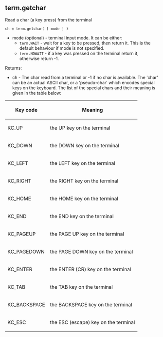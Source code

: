 ==term.getchar==

Read a char (a key press) from the terminal

 ch = term.getchar( [ mode ] )

* mode (optional) - terminal input mode. It can be either:
** <code>term.WAIT</code> - wait for a key to be pressed, then return it. This is the default behaviour if mode is not specified.
** <code>term.NOWAIT</code> - if a key was pressed on the terminal return it, otherwise return -1.

Returns:
* ch - The char read from a terminal or -1 if no char is available. The 'char' can be an actual ASCII char, or a 'pseudo-char' which encodes special keys on the keyboard. The list of the special chars and their meaning is given in the table below:
{| class="wikitable"
|-
! Key code !!	Meaning
|-
|KC_UP 	|| the UP key on the terminal
|-
|KC_DOWN 	|| the DOWN key on the terminal
|-
|KC_LEFT 	|| the LEFT key on the terminal
|-
|KC_RIGHT 	|| the RIGHT key on the terminal
|-
|KC_HOME 	|| the HOME key on the terminal
|-
|KC_END 	|| the END key on the terminal
|-
|KC_PAGEUP 	|| the PAGE UP key on the terminal
|-
|KC_PAGEDOWN 	|| the PAGE DOWN key on the terminal
|-
|KC_ENTER 	|| the ENTER (CR) key on the terminal
|-
|KC_TAB 	|| the TAB key on the terminal
|-
|KC_BACKSPACE 	|| the BACKSPACE key on the terminal
|-
|KC_ESC 	|| the ESC (escape) key on the terminal
|}

